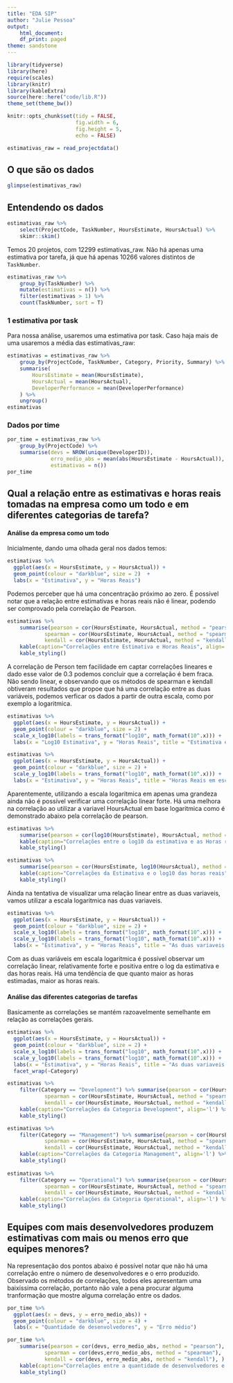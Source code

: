 ```yaml
---
title: "EDA SIP"
author: "Julie Pessoa"
output:
    html_document:
    df_print: paged
theme: sandstone
---
```


```r
library(tidyverse)
library(here)
require(scales)
library(knitr)
library(kableExtra)
source(here::here("code/lib.R"))
theme_set(theme_bw())

knitr::opts_chunk$set(tidy = FALSE,
                      fig.width = 6,
                      fig.height = 5,
                      echo = FALSE)

```

```r
estimativas_raw = read_projectdata()
```

## O que são os dados

```r
glimpse(estimativas_raw)
```

## Entendendo os dados

```r
estimativas_raw %>% 
    select(ProjectCode, TaskNumber, HoursEstimate, HoursActual) %>% 
    skimr::skim()
```

Temos 20 projetos, com 12299 estimativas_raw. Não há apenas uma estimativa por tarefa, já que há apenas 10266 valores distintos de `TaskNumber`.

```r
estimativas_raw %>% 
    group_by(TaskNumber) %>% 
    mutate(estimativas = n()) %>% 
    filter(estimativas > 1) %>% 
    count(TaskNumber, sort = T)
```

### 1 estimativa por task

Para nossa análise, usaremos uma estimativa por task. Caso haja mais de uma usaremos a média das estimativas_raw:

```r
estimativas = estimativas_raw %>%
    group_by(ProjectCode, TaskNumber, Category, Priority, Summary) %>%
    summarise(
        HoursEstimate = mean(HoursEstimate),
        HoursActual = mean(HoursActual),
        DeveloperPerformance = mean(DeveloperPerformance)
    ) %>%
    ungroup()
estimativas
```

### Dados por time

```r
por_time = estimativas_raw %>% 
    group_by(ProjectCode) %>% 
    summarise(devs = NROW(unique(DeveloperID)), 
              erro_medio_abs = mean(abs(HoursEstimate - HoursActual)), 
              estimativas = n())
por_time
```


## Qual a relação entre as estimativas e horas reais tomadas na empresa como um todo e em diferentes categorias de tarefa?
#### Análise da empresa como um todo
Inicialmente, dando uma olhada geral nos dados temos:
```r
estimativas %>% 
  ggplot(aes(x = HoursEstimate, y = HoursActual)) + 
  geom_point(colour = "darkblue", size = 2)  +
  labs(x = "Estimativa", y = "Horas Reais")
```

Podemos perceber que há uma concentração próximo ao zero. É possível notar que a relação entre estimativas e horas reais não é linear, podendo ser comprovado pela correlação de Pearson.
```r
estimativas %>%
    summarise(pearson = cor(HoursEstimate, HoursActual, method = "pearson"),
            spearman = cor(HoursEstimate, HoursActual, method = "spearman"), 
            kendall = cor(HoursEstimate, HoursActual, method = "kendall"), ) %>%
    kable(caption="Correlações entre Estimativa e Horas Reais", align='l') %>%
    kable_styling()
```
A correlação de Person tem facilidade em captar correlações lineares e dado esse valor de 0.3 podemos concluir que a correlação é bem fraca.
Não sendo linear, e observando que os métodos de spearman e kendall obtiveram resultados que propoe que há uma correlação entre as duas variáveis, podemos verficar os dados a partir de outra escala, como por exemplo a logaritmica.
```r
estimativas %>% 
  ggplot(aes(x = HoursEstimate, y = HoursActual)) + 
  geom_point(colour = "darkblue", size = 2) +
  scale_x_log10(labels = trans_format("log10", math_format(10^.x))) +
  labs(x = "Log10 Estimativa", y = "Horas Reais", title = "Estimativa em escala logaritmica")

estimativas %>% 
  ggplot(aes(x = HoursEstimate, y = HoursActual)) + 
  geom_point(colour = "darkblue", size = 2) +
  scale_y_log10(labels = trans_format("log10", math_format(10^.x))) +
  labs(x = "Estimativa", y = "Horas Reais", title = "Horas Reais em escala logaritmica")
```

Aparentemente, utilizando a escala logaritmica em apenas uma grandeza ainda não é possível verificar uma correlação linear forte. Há uma melhora na correlação ao utilizar a variavel HoursActual em base logaritmica como é demonstrado abaixo pela correlação de pearson.


```r
estimativas %>%
    summarise(pearson = cor(log10(HoursEstimate), HoursActual, method = "pearson")) %>%
    kable(caption="Correlações entre o log10 da estimativa e as Horas reais", align='l') %>%
    kable_styling()

estimativas %>%
    summarise(pearson = cor(HoursEstimate, log10(HoursActual), method = "pearson")) %>%
    kable(caption="Correlações da Estimativa e o log10 das horas reais", align='l') %>%
    kable_styling()
```

Ainda na tentativa de visualizar uma relação linear entre as duas variaveis, vamos utilizar a escala logaritmica nas duas variaveis.

```r
estimativas %>% 
  ggplot(aes(x = HoursEstimate, y = HoursActual)) + 
  geom_point(colour = "darkblue", size = 2) +
  scale_x_log10(labels = trans_format("log10", math_format(10^.x))) +
  scale_y_log10(labels = trans_format("log10", math_format(10^.x))) +
  labs(x = "Estimativa", y = "Horas Reais", title = "As duas variaveis em escala logaritmica")
```

Com as duas variáveis em escala logaritmica é possível observar um correlação linear, relativamente forte e positiva entre o log da estimativa e das horas reais. Há uma tendência de que quanto maior as horas estimadas, maior as horas reais.

#### Análise das diferentes categorias de tarefas
Basicamente as correlações se mantém razoavelmente semelhante em relação as correlações gerais.
```r
estimativas %>% 
  ggplot(aes(x = HoursEstimate, y = HoursActual)) +
  geom_point(colour = "darkblue", size = 2) +
  scale_x_log10(labels = trans_format("log10", math_format(10^.x))) +
  scale_y_log10(labels = trans_format("log10", math_format(10^.x))) +
  labs(x = "Estimativa", y = "Horas Reais", title = "As duas variaveis em escala logaritmica") +
  facet_wrap(~Category)

estimativas %>%
    filter(Category == "Development") %>% summarise(pearson = cor(HoursEstimate, HoursActual, method = "pearson"), 
            spearman = cor(HoursEstimate, HoursActual, method = "spearman"), 
            kendall = cor(HoursEstimate, HoursActual, method = "kendall"), )  %>%
    kable(caption="Correlações da Categoria Development", align='l') %>%
    kable_styling()

estimativas %>%
    filter(Category == "Management") %>% summarise(pearson = cor(HoursEstimate, HoursActual, method = "pearson"), 
            spearman = cor(HoursEstimate, HoursActual, method = "spearman"), 
            kendall = cor(HoursEstimate, HoursActual, method = "kendall"), )  %>%
    kable(caption="Correlações da Categoria Management", align='l') %>%
    kable_styling()
    
estimativas %>%
    filter(Category == "Operational") %>% summarise(pearson = cor(HoursEstimate, HoursActual, method = "pearson"), 
            spearman = cor(HoursEstimate, HoursActual, method = "spearman"), 
            kendall = cor(HoursEstimate, HoursActual, method = "kendall"), )  %>%
    kable(caption="Correlações da Categoria Operational", align='l') %>%
    kable_styling()
```

## Equipes com mais desenvolvedores produzem estimativas com mais ou menos erro que equipes menores? 

Na representação dos pontos abaixo é possível notar que não há uma correlação entre o número de desenvolvedores e o erro produzido. Observado os métodos de correlações, todos eles apresentam uma baixíssima correlação, portanto não vale a pena procurar alguma tranformação que mostre alguma correlação entre os dados.
```r
por_time %>% 
  ggplot(aes(x = devs, y = erro_medio_abs)) + 
  geom_point(colour = "darkblue", size = 4) +
  labs(x = "Quantidade de desenvolvedores", y = "Erro médio")

por_time %>%
    summarise(pearson = cor(devs, erro_medio_abs, method = "pearson"), 
            spearman = cor(devs,erro_medio_abs, method = "spearman"), 
            kendall = cor(devs, erro_medio_abs, method = "kendall"), ) %>%
    kable(caption="Correlações entre a quantidade de desenvolvedores e o erro produzido", align='l') %>%
    kable_styling()

```